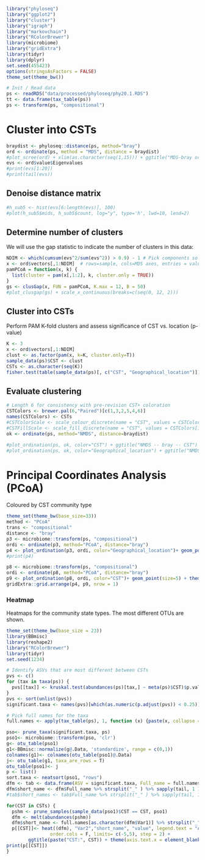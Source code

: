 ```r
library("phyloseq")
library("ggplot2")
library("cluster")
library("igraph")
library("markovchain")
library("RColorBrewer")
library(microbiome)
library("gridExtra")
library(tidyr)
library(dplyr)
set.seed(455423)
options(stringsAsFactors = FALSE)
theme_set(theme_bw())
```


```r
# Init / Read data
ps <- readRDS("data/processed/phyloseq/phy20.1.RDS")
tt <- data.frame(tax_table(ps))
ps <- transform(ps, "compositional")
```


# Cluster into CSTs

```r
braydist <- phyloseq::distance(ps, method="bray")
ord <- ordinate(ps, method = "MDS", distance = braydist)
#plot_scree(ord) + xlim(as.character(seq(1,15))) + ggtitle("MDS-bray ordination eigenvalues")
evs <- ord$value$Eigenvalues
#print(evs[1:20])
#print(tail(evs))
```


## Denoise distance matrix

```r
#h_sub5 <- hist(evs[6:length(evs)], 100)
#plot(h_sub5$mids, h_sub5$count, log="y", type='h', lwd=10, lend=2)
```



## Determine number of clusters

We will use the gap statistic to indicate the number of clusters in this data:

```r
NDIM <- which(cumsum(evs^2/sum(evs^2)) > 0.9) - 1 # Pick components so that we reach 90% information
x <- ord$vectors[,1:NDIM]  # rows=sample, cols=MDS axes, entries = value
pamPCoA = function(x, k) {
  list(cluster = pam(x[,1:2], k, cluster.only = TRUE))
}
gs <- clusGap(x, FUN = pamPCoA, K.max = 12, B = 50)
#plot_clusgap(gs) + scale_x_continuous(breaks=c(seq(0, 12, 2)))
```



## Cluster into CSTs

Perform PAM K-fold clusters and assess significance of CST vs. location (p-value)

```r
K <- 3 
x <- ord$vectors[,1:NDIM]
clust <- as.factor(pam(x, k=K, cluster.only=T))
sample_data(ps)$CST <- clust
CSTs <- as.character(seq(K))
fisher.test(table(sample_data(ps)[, c("CST", "Geographical_location")]))
```



## Evaluate clustering

```r
# Length 6 for consistency with pre-revision CST+ coloration
CSTColors <- brewer.pal(6,"Paired")[c(1,3,2,5,4,6)] 
names(CSTColors) <- CSTs
#CSTColorScale <- scale_colour_discrete(name = "CST", values = CSTColors[1:K])
#CSTFillScale <- scale_fill_discrete(name = "CST", values = CSTColors[1:K])
ok <- ordinate(ps, method="NMDS", distance=braydist)
```
```r
#plot_ordination(ps, ok, color="CST") + ggtitle("NMDS -- bray -- CST")
#plot_ordination(ps, ok, color="Geographical_location") + ggtitle("NMDS -- bray -- Location")
```


# Principal Coordinates Analysis (PCoA)

Coloured by CST community type

```r
theme_set(theme_bw(base_size=33))
method <- "PCoA"
trans <- "compositional"
distance <- "bray"
p3 <- microbiome::transform(ps, "compositional")
ordi <- ordinate(p3, method="PCoA", distance="bray")
p4 <- plot_ordination(p3, ordi, color="Geographical_location")+ geom_point(size=5) + theme(legend.position = 'bottom', legend.text=element_text(size=30)) + theme(legend.title=element_blank()) + theme(axis.text.x = element_text(size=30), axis.text.y = element_text(size = 30)) + theme(axis.title = element_text(size = 33)) + labs(x = "PC1 [28.4%]", y= " PC2 [17.7%]", title= "C. Geographical location")
#print(p4)

p8 <- microbiome::transform(ps, "compositional")
ordi <- ordinate(p8, method="PCoA", distance="bray")
p9 <- plot_ordination(p8, ordi, color="CST")+ geom_point(size=5) + theme(legend.position = 'bottom', legend.text=element_text(size=35)) + theme(legend.title=element_blank()) + theme(axis.text.x = element_text(size=30), axis.text.y = element_text(size = 30)) + theme(axis.title = element_text(size = 33)) + labs(x = "PC1 [28.4%]", y= " PC2 [17.7%]", title = "D. CST")
gridExtra::grid.arrange(p4, p9, nrow = 1)
```

### Heatmap

Heatmaps for the community state types. The most different OTUs are shown.

```r
theme_set(theme_bw(base_size = 23))
library(BBmisc)
library(reshape2)
library("RColorBrewer")
library(tidyr)
set.seed(1234)

# Identify ASVs that are most different between CSTs
pvs <- c()
for (tax in taxa(ps)) {
  pvs[[tax]] <- kruskal.test(abundances(ps)[tax,] ~ meta(ps)$CST)$p.value
}
pvs <- sort(unlist(pvs))
significant.taxa <- names(pvs)[which(as.numeric(p.adjust(pvs)) < 0.25)]

# Pick full names for the taxa
full.names <- apply(tax_table(ps), 1, function (x) {paste(x, collapse = "_")})

pso<- prune_taxa(significant.taxa, ps)
pso1<- microbiome::transform(pso, 'clr')
g<- otu_table(pso1)
g1<-BBmisc::normalize(g@.Data, 'standardize', range = c(0,1))
colnames(g1)<- colnames(otu_table(pso1)@.Data)
j<- otu_table(g1, taxa_are_rows = T)
otu_table(pso1)<- j
p <- list()
sort.taxa <- neatsort(pso1, "rows")
dfm <- tab <- data.frame(ASV = significant.taxa, Full_name = full.names[significant.taxa])
dfm$short_name <- dfm$Full_name %>% strsplit("_" ) %>% sapply(tail, 1 )
#tab$short_names <- tab$Full_name %>% strsplit("_" ) %>% sapply(tail, 1 )

for(CST in CSTs) {
  pshm <- prune_samples(sample_data(pso1)$CST == CST, pso1)
  dfm <- melt(abundances(pshm))
  dfm$short_name <- full.names[as.character(dfm$Var1)] %>% strsplit("_" ) %>% sapply(tail, 1 )
  p[[CST]]<- heat((dfm), "Var2","short_name", "value", legend.text = "Abundance", order.rows = F, 
                order.cols = F, limits= c(-5,5), step = 2) +
		ggtitle(paste("CST:", CST)) + theme(axis.text.x = element_blank()) +labs(x= "Individuals")
print(p[[CST]]) 
}
```

